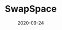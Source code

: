 ---
title: SwapSpace
category: Exchanges & wallet
status: publish
date: 2020-09-24
slug: A short description for this item
website: https://simpleswap.io/?to=iotx&amount=0.1
twitter:
logo: /img/SwapSpace.png
featured_img: https://wp.gcap1.iotex.io/wp-content/uploads/2020/09/swapspace.png
telegram:
---